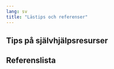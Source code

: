 ```yaml
---
lang: sv
title: "Lästips och referenser"
---
```


## Tips på självhjälpsresurser

## Referenslista

::: {#refs}
:::
